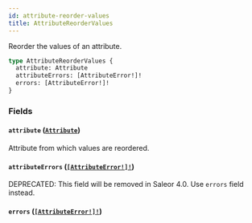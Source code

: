 ```yaml
---
id: attribute-reorder-values
title: AttributeReorderValues
---
```


Reorder the values of an attribute.

```graphql
type AttributeReorderValues {
  attribute: Attribute
  attributeErrors: [AttributeError!]!
  errors: [AttributeError!]!
}
```

### Fields

#### `attribute` ([`Attribute`](/docs/developer/api-reference/objects/attribute))

Attribute from which values are reordered.

#### `attributeErrors` ([`[AttributeError!]!`](/docs/developer/api-reference/objects/attribute-error))

<span class="badge badge--warning">DEPRECATED: This field will be removed in Saleor 4.0. Use `errors` field instead.</span>

#### `errors` ([`[AttributeError!]!`](/docs/developer/api-reference/objects/attribute-error))
